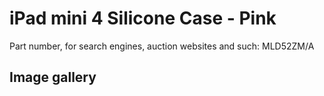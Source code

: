 
# iPad mini 4 Silicone Case - Pink

Part number, for search engines, auction websites and such: MLD52ZM/A

## Image gallery

<div style={{ width: "768px" }}>
  <GalleryComponent
    images={[
      {
        original: "/everysource/MLD52.webp",
        thumbnail: "/everypreview/MLD52.webp",
      },
      {
        original: "/everysource/MLD52_AV1_GOLD.webp",
        thumbnail: "/everypreview/MLD52_AV1_GOLD.webp",
      },
      {
        original: "/everysource/MLD52_AV1_SILVER.webp",
        thumbnail: "/everypreview/MLD52_AV1_SILVER.webp",
      },
      {
        original: "/everysource/MLD52_AV1_SPACE_GRAY.webp",
        thumbnail: "/everypreview/MLD52_AV1_SPACE_GRAY.webp",
      },
      {
        original: "/everysource/MLD52_AV2.webp",
        thumbnail: "/everypreview/MLD52_AV2.webp",
      },
      {
        original: "/everysource/MLD52_AV3.webp",
        thumbnail: "/everypreview/MLD52_AV3.webp",
      },
      {
        original: "/everysource/MLD52_AV4.webp",
        thumbnail: "/everypreview/MLD52_AV4.webp",
      }
    ]}
  />
</div>